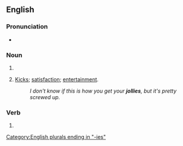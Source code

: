 ==English==

===Pronunciation===
* {{audio|en|En-au-jollies.ogg|Audio (AU)}}

===Noun===
{{head|en|noun form}}

# {{plural of|en|jolly}}
# {{lb|en|slang}} [[kicks|Kicks]]; [[satisfaction]]; [[entertainment]].
#: ''I don't know if this is how you get your '''jollies''', but it's pretty screwed up.''

===Verb===
{{head|en|verb form}}

# {{en-third-person singular of|jolly}}

[[Category:English plurals ending in "-ies"]]